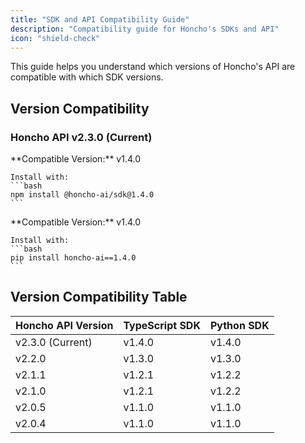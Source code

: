 ```yaml
---
title: "SDK and API Compatibility Guide"
description: "Compatibility guide for Honcho's SDKs and API"
icon: "shield-check"
---
```


This guide helps you understand which versions of Honcho's API are compatible with which SDK versions.

## Version Compatibility

### Honcho API v2.3.0 (Current)

<CardGroup cols={2}>
  <Card title="TypeScript SDK" icon="js">
    **Compatible Version:** v1.4.0

    Install with:
    ```bash
    npm install @honcho-ai/sdk@1.4.0
    ```
  </Card>
  <Card title="Python SDK" icon="python">
    **Compatible Version:** v1.4.0

    Install with:
    ```bash
    pip install honcho-ai==1.4.0
    ```
  </Card>
</CardGroup>



## Version Compatibility Table

| Honcho API Version | TypeScript SDK | Python SDK |
|-------------------|---------------|------------|
| v2.3.0 (Current) | v1.4.0 | v1.4.0 |
| v2.2.0 | v1.3.0 | v1.3.0 |
| v2.1.1 | v1.2.1 | v1.2.2 |
| v2.1.0 | v1.2.1 | v1.2.2 |
| v2.0.5 | v1.1.0 | v1.1.0 |
| v2.0.4 | v1.1.0 | v1.1.0 |
